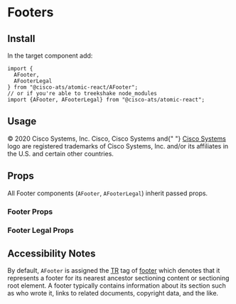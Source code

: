 

<Meta title="Components/Footers" component={AFooter} />

# Footers

## Install

In the target component add:

```
import {
  AFooter,
  AFooterLegal
} from "@cisco-ats/atomic-react/AFooter";
// or if you're able to treekshake node_modules
import {AFooter, AFooterLegal} from "@cisco-ats/atomic-react";
```

## Usage

<Preview>
  <Story name="usage-1">
    <AFooter>
      <AFooterLegal>
        &copy; 2020 Cisco Systems, Inc. Cisco, Cisco Systems and{" "}
        <a href="https://www.cisco.com">Cisco Systems</a> logo are registered
        trademarks of Cisco Systems, Inc. and/or its affiliates in the U.S. and
        certain other countries.
      </AFooterLegal>
    </AFooter>
  </Story>
</Preview>

## Props

All Footer components (`AFooter`, `AFooterLegal`) inherit passed props.

### Footer Props

<Props of={AFooter} />

### Footer Legal Props

<Props of={AFooterLegal} />

## Accessibility Notes

By default, `AFooter` is assigned the [TR](https://www.w3.org/TR/html51/) tag of [footer](https://www.w3.org/TR/html51/sections.html#elementdef-footer) which denotes that it represents a footer for its nearest ancestor sectioning content or sectioning root element. A footer typically contains information about its section such as who wrote it, links to related documents, copyright data, and the like.
